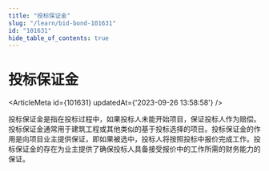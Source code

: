 ```yaml
---
title: "投标保证金"
slug: "/learn/bid-bond-101631"
id: "101631"
hide_table_of_contents: true
---
```



# 投标保证金

<ArticleMeta id={101631} updatedAt={'2023-09-26 13:58:58'} />
<div className='border-solid border-b border-t-0 my-4 border-[var(--ifm-color-gray-300)]' />

投标保证金是指在投标过程中，如果投标人未能开始项目，保证投标人作为赔偿。投标保证金通常用于建筑工程或其他类似的基于投标选择的项目。投标保证金的作用是向项目业主提供保证，即如果被选中，投标人将按照投标中报价完成工作。投标保证金的存在为业主提供了确保投标人具备接受报价中的工作所需的财务能力的保证。
